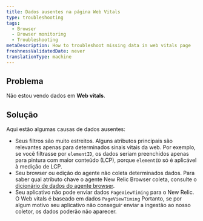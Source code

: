 ```yaml
---
title: Dados ausentes na página Web Vitals
type: troubleshooting
tags:
  - Browser
  - Browser monitoring
  - Troubleshooting
metaDescription: How to troubleshoot missing data in web vitals page
freshnessValidatedDate: never
translationType: machine
---
```


## Problema

Não estou vendo dados em <DNT>**Web vitals**</DNT>.

## Solução

Aqui estão algumas causas de dados ausentes:

* Seus filtros são muito estreitos. Alguns atributos principais são relevantes apenas para determinados sinais vitais da web. Por exemplo, se você filtrasse por `elementID`, os dados seriam preenchidos apenas para pintura com maior conteúdo (LCP), porque `elementID` só é aplicável à medição de LCP.
* Seu browser ou edição do agente não coleta determinados dados. Para saber qual atributo chave o agente New Relic Browser coleta, consulte o [dicionário de dados do agente browser](/attribute-dictionary/?dataSource=Browser+agent).
* Seu aplicativo não pode enviar dados `PageViewTiming` para o New Relic. O Web vitals é baseado em dados `PageViewTiming` Portanto, se por algum motivo seu aplicativo não conseguir enviar a ingestão ao nosso coletor, os dados poderão não aparecer.